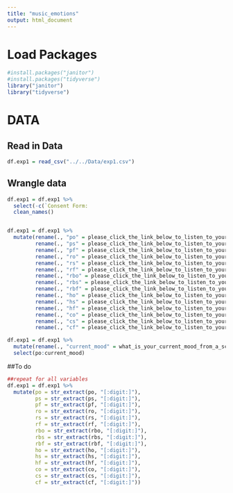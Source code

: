 ```yaml
---
title: "music_emotions"
output: html_document
---
```


# Load Packages

```r

#install.packages("janitor")
#install.packages("tidyverse")
library("janitor")
library("tidyverse")
```

# DATA

## Read in Data

```r
df.exp1 = read_csv("../../Data/exp1.csv")
```

## Wrangle data

```r
df.exp1 = df.exp1 %>% 
  select(-c(`Consent Form:                                                       DESCRIPTION: You are invited to participate in a research study on how different genres and tempos of music affect teenager’s emotions. Hopefully, based on the data, we can see what type of music at what tempo has the most positive/negative impact on teenager’s moods. You will be asked to listen to 15 20-to-30-seconds-long recordings of different music at different tempos and rate your mood after listening to each one.                                                                              TIME INVOLVEMENT: Your participation will take approximately 8-10 mins to finish the survey           RISKS AND BENEFITS: The risks associated with this study are none. Study data will be stored securely, minimizing the risk of confidentiality breach. We cannot and do not guarantee or promise that you will receive any benefits from this study. Your decision of whether or not to participate in this study will not affect your grades in school.                                               PARTICIPANT’S RIGHTS: If you have read this form and have decided to participate in this project, please understand your participation is voluntary and you have the right to withdraw your consent or discontinue participation at any time without penalty or loss of benefits to which you are otherwise entitled. The alternative is not to participate. You have the right to refuse to answer particular questions. The results of this research study may be presented at scientific or professional meetings or published in scientific journals. Your individual privacy will be maintained in all published and written data resulting from the study.`, Timestamp, Score)) %>% 
  clean_names() 


df.exp1 = df.exp1 %>% 
  mutate(rename(., "po" = please_click_the_link_below_to_listen_to_your_audio_whats_your_mood_after_listening_to_the_audio_from_a_scale_of_1_10_po),
         rename(., "ps" = please_click_the_link_below_to_listen_to_your_audio_whats_your_mood_after_listening_to_the_audio_from_a_scale_of_1_10_ps),
         rename(., "pf" = please_click_the_link_below_to_listen_to_your_audio_whats_your_mood_after_listening_to_the_audio_from_a_scale_of_1_10_pf),
         rename(., "ro" = please_click_the_link_below_to_listen_to_your_audio_whats_your_mood_after_listening_to_the_audio_from_a_scale_of_1_10_ro),
         rename(., "rs" = please_click_the_link_below_to_listen_to_your_audio_whats_your_mood_after_listening_to_the_audio_from_a_scale_of_1_10_rs),
         rename(., "rf" = please_click_the_link_below_to_listen_to_your_audio_whats_your_mood_after_listening_to_the_audio_from_a_scale_of_1_10_rf),
         rename(., "rbo" = please_click_the_link_below_to_listen_to_your_audio_whats_your_mood_after_listening_to_the_audio_from_a_scale_of_1_10_rbo),
         rename(., "rbs" = please_click_the_link_below_to_listen_to_your_audio_whats_your_mood_after_listening_to_the_audio_from_a_scale_of_1_10_rbs),
         rename(., "rbf" = please_click_the_link_below_to_listen_to_your_audio_whats_your_mood_after_listening_to_the_audio_from_a_scale_of_1_10_rbf),
         rename(., "ho" = please_click_the_link_below_to_listen_to_your_audio_whats_your_mood_after_listening_to_the_audio_from_a_scale_of_1_10_ho),
         rename(., "hs" = please_click_the_link_below_to_listen_to_your_audio_whats_your_mood_after_listening_to_the_audio_from_a_scale_of_1_10_hs),
         rename(., "hf" = please_click_the_link_below_to_listen_to_your_audio_whats_your_mood_after_listening_to_the_audio_from_a_scale_of_1_10_hf),
         rename(., "co" = please_click_the_link_below_to_listen_to_your_audio_whats_your_mood_after_listening_to_the_audio_from_a_scale_of_1_10_co),
         rename(., "cs" = please_click_the_link_below_to_listen_to_your_audio_whats_your_mood_after_listening_to_the_audio_from_a_scale_of_1_10_cs),
         rename(., "cf" = please_click_the_link_below_to_listen_to_your_audio_whats_your_mood_after_listening_to_the_audio_from_a_scale_of_1_10_cf))

df.exp1 = df.exp1 %>% 
  mutate(rename(., "current_mood" = what_is_your_current_mood_from_a_scale_of_1_10)) %>% 
  select(po:current_mood)


```

##To do

```r

##repeat for all variables
df.exp1 = df.exp1 %>% 
  mutate(po = str_extract(po, "[:digit:]"),
         ps = str_extract(ps, "[:digit:]"),
         pf = str_extract(pf, "[:digit:]"),
         ro = str_extract(ro, "[:digit:]"),
         rs = str_extract(rs, "[:digit:]"),
         rf = str_extract(rf, "[:digit:]"),
         rbo = str_extract(rbo, "[:digit:]"),
         rbs = str_extract(rbs, "[:digit:]"),
         rbf = str_extract(rbf, "[:digit:]"),
         ho = str_extract(ho, "[:digit:]"),
         hs = str_extract(hs, "[:digit:]"),
         hf = str_extract(hf, "[:digit:]"),
         co = str_extract(co, "[:digit:]"),
         cs = str_extract(cs, "[:digit:]"),
         cf = str_extract(cf, "[:digit:]"))

```
